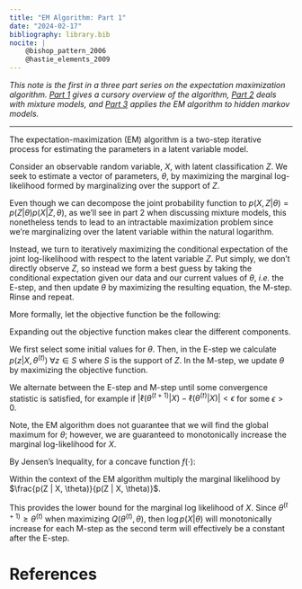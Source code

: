```yaml
---
title: "EM Algorithm: Part 1"
date: "2024-02-17"
bibliography: library.bib
nocite: |
    @bishop_pattern_2006
    @hastie_elements_2009
---
```


*This note is the first in a three part series on the expectation maximization algorithm. [Part 1](em_part1.html) gives a cursory overview of the algorithm, [Part 2](em_part2.html) deals with mixture models, and [Part 3](em_part3.html) applies the EM algorithm to hidden markov models.*

---


The expectation-maximization (EM) algorithm is a two-step iterative process for estimating the parameters in a latent variable model.

Consider an observable random variable, $X$, with latent classification $Z$. We seek to estimate a vector of parameters, $\theta$, by maximizing the marginal log-likelihood formed by marginalizing over the support of $Z$.

\begin{equation}
\ell(\theta | X) = \log \left(\int p(X, Z | \theta) \; d\mu(z)\right)
\end{equation}

Even though we can decompose the joint probability function to $p(X, Z | \theta) = p(Z | \theta) p(X | Z, \theta)$, as we'll see in part 2 when discussing mixture models, this nonetheless tends to lead to an intractable maximization problem since we're marginalizing over the latent variable within the natural logarithm.

Instead, we turn to iteratively maximizing the conditional expectation of the joint log-likelihood with respect to the latent variable $Z$. Put simply, we don't directly observe $Z$, so instead we form a best guess by taking the conditional expectation given our data and our current values of $\theta$, *i.e.* the E-step, and then update $\theta$ by maximizing the resulting equation, the M-step. Rinse and repeat.

More formally, let the objective function be the following:

\begin{equation}
Q(\theta^{(t)}, \theta) = \mathbb{E}_{Z} \left[ \log p(X, Z | \theta) | X, \theta^{(t)} \right]
\end{equation}

Expanding out the objective function makes clear the different components.

\begin{aligned}
Q(\theta^{(t)}, \theta) & = \int  p(z | X, \theta^{(t)}) \log p(X, Z, | \theta) \; d\mu(z) \\
& = \int p(z | X, \theta^{(t)}) \left( \log p(Z | \theta) + \log p(X | Z, \theta) \right) \; d\mu(z)
\end{aligned}

We first select some initial values for $\theta$. Then, in the E-step we calculate $p(z | X , \theta^{(t)}) \; \forall z \in S$ where $S$ is the support of $Z$. In the M-step, we update $\theta$ by maximizing the objective function.

\begin{equation}
\theta^{(t+1)} = \text{arg max}_{\theta \in \Theta} Q(\theta^{(t)}, \theta)
\end{equation}

We alternate between the E-step and M-step until some convergence statistic is satisfied, for example if $| \ell(\theta^{(t+1)} | X) - \ell(\theta^{(t)} | X) | < \epsilon$ for some $\epsilon > 0$.

Note, the EM algorithm does not guarantee that we will find the global maximum for $\theta$; however, we are guaranteed to monotonically increase the marginal log-likelihood for $X$.

By Jensen's Inequality, for a concave function $f(\cdot)$:

\begin{equation}
\mathbb{E} \left[ f(X) \right ] \leq f \left( \mathbb{E}X \right)
\end{equation}

Within the context of the EM algorithm multiply the marginal likelihood by $\frac{p(Z | X, \theta)}{p(Z | X, \theta)}$.

\begin{aligned}
\log p(X | \theta) & = \log \int p(X, Z | \theta) \cfrac{p(Z | X, \theta^{(t)})}{p(Z | X, \theta^{(t)})} \; d\mu(z) \\
& = \log \mathbb{E}_Z \left[ \cfrac{p(X, Z | \theta)}{p(Z | X, \theta^{(t)})} | X, \theta^{(t)} \right] \\
& \geq \mathbb{E}_Z \left[ \log \cfrac{p(X, Z | \theta)}{p(Z | X, \theta^{(t)})} | X, \theta^{(t)} \right] \\
& = \mathbb{E}_Z \left[ \log p(X, Z | \theta) | X, \theta^{(t)} \right] - \mathbb{E}_Z \left[ \log p(Z | X, \theta^{(t)}) | X, \theta^{(t)} \right] \\
& = Q(\theta^{(t)}, \theta) - \mathbb{E}_Z \left[ \log p(Z | X, \theta^{(t)}) | X, \theta^{(t)} \right]
\end{aligned}

This provides the lower bound for the marginal log likelihood of $X$. Since $\theta^{(t+1)} \geq \theta^{(t)}$ when maximizing $Q(\theta^{(t)}, \theta)$, then $\log p(X | \theta)$ will monotonically increase for each M-step as the second term will effectively be a constant after the E-step.

# References
